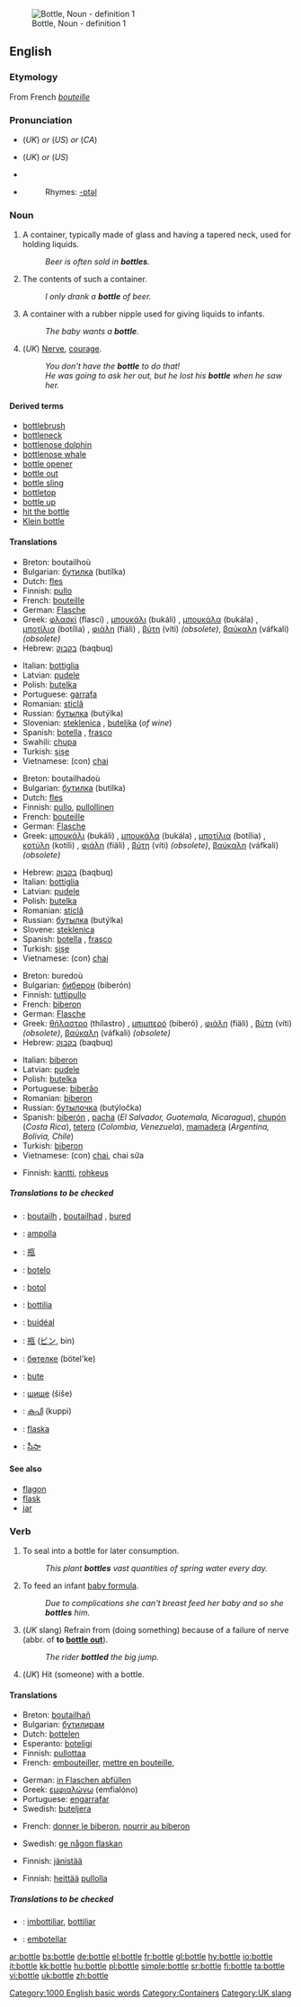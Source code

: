 [[Image:Beaujolais Nouveau bottle.jpg|thumb|Bottle, Noun - definition 1]]
==English==

===Etymology===
From French ''[[bouteille]]''

===Pronunciation===
*{{IPA|/ˈbɒt(ə)l/}} (''UK'') ''or'' {{IPA|/ˈbɑt(ə)l/}} (''US'') ''or'' {{IPA|/ˈbɑɾ(ə)l/}} (''CA'')
*{{SAMPA|/"bQt(@)l/}} (''UK'') ''or'' {{SAMPA|/"bAt(@)l/}} (''US'')
*{{audio|en-us-bottle.ogg|Audio (US)}}
*{{audio|en-ca-bottle.ogg|Audio (CA)}}
*:Rhymes: [[Rhymes:English:-ɒtəl|-ɒtəl]]

===Noun===
{{en-noun}}

# A container, typically made of glass and having a tapered neck, used for holding liquids.
#: ''Beer is often sold in '''bottles'''.''
# The contents of such a container.
#: ''I only drank a '''bottle''' of beer.''
# A container with a rubber nipple used for giving liquids to infants.
#: ''The baby wants a '''bottle'''.''
# (''UK'') [[Nerve]], [[courage]].
#: ''You don't have the '''bottle''' to do that!''
#: ''He was going to ask her out, but he lost his '''bottle''' when he saw her.''

====Derived terms====
* [[bottlebrush]]
* [[bottleneck]]
* [[bottlenose dolphin]]
* [[bottlenose whale]]
* [[bottle opener]]
* [[bottle out]]
* [[bottle sling]]
* [[bottletop]]
* [[bottle up]]
* [[hit the bottle]]
* [[Klein bottle]]

====Translations====
{{trans-top|A container, typically made of glass and having a tapered neck, used for holding liquids}}
*Breton: boutailhoù {{p}}
*Bulgarian: [[бутилка]] (butílka) {{f}}
*Dutch: [[fles]] {{f}}
*Finnish: [[pullo]]
*French: [[bouteille]] {{f}}
*German: [[Flasche]] {{f}}
*Greek: [[φλασκί]] (flascí) {{n}}, [[μπουκάλι]] (bukáli) {{n}}, [[μπουκάλα]] (bukála) {{f}}, [[μποτίλια]] (botília) {{f}}, [[φιάλη]] (fiäli) {{f}}, [[βύτη]] (víti) {{f}} ''(obsolete)'', [[βαύκαλη]] (váfkali) {{f}} ''(obsolete)''
*Hebrew: [[בקבוק]] (baqbuq) {{m}}
{{trans-mid}}
*Italian: [[bottiglia]] {{f}}
*Latvian: [[pudele]] {{f}}
*Polish: [[butelka]] {{f}}
*Portuguese: [[garrafa]] {{f}}
*Romanian: [[sticlă]]
*Russian: [[бутылка]] (butýlka) {{f}}
*Slovenian: [[steklenica]] {{f}}, [[buteljka]] {{f}} (''of wine'')
*Spanish: [[botella]] {{f}}, [[frasco]] {{m}}
*Swahili: [[chupa]]
*Turkish: [[şişe]]
*Vietnamese: (con) [[chai]]
{{trans-bottom}}

{{trans-top|The contents of such a container}}
*Breton: boutailhadoù {{p}}
*Bulgarian: [[бутилка]] (butílka) {{f}}
*Dutch: [[fles]] {{f}}
*Finnish: [[pullo]], [[pullollinen]]
*French: [[bouteille]] {{f}}
*German: [[Flasche]] {{f}}
*Greek: [[μπουκάλι]] (bukáli) {{n}}, [[μπουκάλα]] (bukála) {{f}}, [[μποτίλια]] (botília) {{f}}, [[κοτύλη]] (kotíli) {{f}}, [[φιάλη]] (fiäli) {{f}}, [[βύτη]] (víti) {{f}} ''(obsolete)'', [[βαύκαλη]] (váfkali) {{f}} ''(obsolete)''
{{trans-mid}}
*Hebrew: [[בקבוק]] (baqbuq) {{m}}
*Italian: [[bottiglia]] {{f}}
*Latvian: [[pudele]] {{f}}
*Polish: [[butelka]] {{f}}
*Romanian: [[sticlă]]
*Russian: [[бутылка]] (butýlka) {{f}}
*Slovene: [[steklenica]] {{f}}
*Spanish: [[botella]] {{f}}, [[frasco]] {{m}}
*Turkish: [[şişe]]
*Vietnamese: (con) [[chai]]
{{trans-bottom}}

{{trans-top|A container with a rubber nipple used for giving liquids to infants}}
*Breton: buredoù {{p}}
*Bulgarian: [[биберон]] (biberón) {{m}}
*Finnish: [[tuttipullo]]
*French: [[biberon]] {{m}}
*German: [[Flasche]] {{f}}
*Greek: [[θήλαστρο]] (thílastro) {{n}}, [[μπιμπερό]] (biberó) {{n}}, [[φιάλη]] (fiäli) {{f}}, [[βύτη]] (víti) {{f}} ''(obsolete)'', [[βαύκαλη]] (váfkali) {{f}} ''(obsolete)''
*Hebrew: [[בקבוק]] (baqbuq) {{m}}
{{trans-mid}}
*Italian: [[biberon]] {{m}}
*Latvian: [[pudele]] {{f}}
*Polish: [[butelka]] {{f}}
*Portuguese: [[biberão]] {{m}}
*Romanian: [[biberon]]
*Russian: [[бутылочка]] (butýločka) {{f}}
*Spanish: [[biberón]] {{m}}, [[pacha]] {{f}} (''El Salvador, Guatemala, Nicaragua''), [[chupón]] {{m}} (''Costa Rica''), [[tetero]] {{m}} (''Colombia, Venezuela''), [[mamadera]] {{f}} (''Argentina, Bolivia, Chile'')
*Turkish: [[biberon]]
*Vietnamese: (con) [[chai]], chai sữa
{{trans-bottom}}

{{trans-top|Nerve, courage}}
*Finnish: [[kantti]], [[rohkeus]]
{{trans-mid}}
{{trans-bottom}}

=====Translations to be checked=====
{{checktrans}}
{{top}}
*{{ttbc|Breton}}: [[boutailh]] {{f}}, [[boutailhad]] {{f}}, [[bured]] {{f}}
*{{ttbc|Catalan}}: [[ampolla]] {{f}}
*{{ttbc|CJKV Characters}}: [[瓶]]
*{{ttbc|Esperanto}}: [[botelo]]
*{{ttbc|Indonesian}}: [[botol]]
*{{ttbc|Interlingua}}: [[bottilia]]
*{{ttbc|Irish}}: [[buidéal]]
*{{ttbc|Japanese}}: [[瓶]] ([[ビン]], bin)
*{{ttbc|Kazakh}}: [[бөтелке]] (bötel'ke)
{{mid}}
*{{ttbc|Kuna}}: [[bute]]
*{{ttbc|Macedonian}}: [[шише]] (šiše)
*{{ttbc|Malayalam}}: [[കുപി]] (kuppi)
*{{ttbc|Swedish}}: [[flaska]]
*{{ttbc|Telugu}}: [[సీసా]]
{{bottom}}

====See also====
*[[flagon]]
*[[flask]]
*[[jar]]

===Verb===
{{en-verb|bottl|ing}}

# To seal into a bottle for later consumption.
#: ''This plant '''bottles''' vast quantities of spring water every day.''
# {{UK}} To feed an infant [[baby formula]].
#: ''Due to complications she can't breast feed her baby and so she '''bottles''' him.''
# (''UK'' slang) Refrain from (doing something) because of a failure of nerve (abbr. of '''to [[bottle out]]''').
#: ''The rider '''bottled''' the big jump.''
# (''UK'') Hit (someone) with a bottle.

====Translations====
{{trans-top|To seal into a bottle for later consumption}}
*Breton: [[boutailhañ]]
*Bulgarian: [[бутилирам]]
*Dutch: [[bottelen]]
*Esperanto: [[boteligi]]
*Finnish: [[pullottaa]]
*French: [[embouteiller]], [[mettre en bouteille]],
{{trans-mid}}
*German: [[in Flaschen abfüllen]]
*Greek: [[εμφιαλώνω]] (emfialóno)
*Portuguese: [[engarrafar]]
*Swedish: [[buteljera]]
{{trans-bottom}}

{{trans-top|To feed an infant baby formula}}
*French: [[donner le biberon]], [[nourrir au biberon]]
{{trans-mid}}
*Swedish: [[ge någon flaskan]]
{{trans-bottom}}

{{trans-top|Refrain from (doing something) because of a failure of nerve}}
*Finnish: [[jänistää]]
{{trans-mid}}
{{trans-bottom}}

{{trans-top|Hit (someone) with a bottle}}
*Finnish: [[heittää]] [[pullolla]]
{{trans-mid}}
{{trans-bottom}}

=====Translations to be checked=====
{{checktrans}}
{{top}}
*{{ttbc|Interlingua}}: [[imbottiliar]], [[bottiliar]]
{{mid}}
*{{ttbc|Spanish}}: [[embotellar]]
{{bottom}}

[[Category:1000 English basic words]]
[[Category:Containers]]
[[Category:UK slang]]

[[ar:bottle]]
[[bs:bottle]]
[[de:bottle]]
[[el:bottle]]
[[fr:bottle]]
[[gl:bottle]]
[[hy:bottle]]
[[io:bottle]]
[[it:bottle]]
[[kk:bottle]]
[[hu:bottle]]
[[pl:bottle]]
[[simple:bottle]]
[[sr:bottle]]
[[fi:bottle]]
[[ta:bottle]]
[[vi:bottle]]
[[uk:bottle]]
[[zh:bottle]]